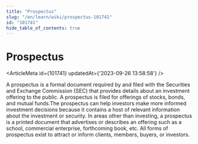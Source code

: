 ```yaml
---
title: "Prospectus"
slug: "/en/learn/wiki/prospectus-101741"
id: "101741"
hide_table_of_contents: true
---
```



# Prospectus

<ArticleMeta id={101741} updatedAt={'2023-09-26 13:58:58'} />
<div className='border-solid border-b border-t-0 my-4 border-[var(--ifm-color-gray-300)]' />

A prospectus is a formal document required by and filed with the Securities and Exchange Commission (SEC) that provides details about an investment offering to the public. A prospectus is filed for offerings of stocks, bonds, and mutual funds.The prospectus can help investors make more informed investment decisions because it contains a host of relevant information about the investment or security. In areas other than investing, a prospectus is a printed document that advertises or describes an offering such as a school, commercial enterprise, forthcoming book, etc. All forms of prospectus exist to attract or inform clients, members, buyers, or investors.
